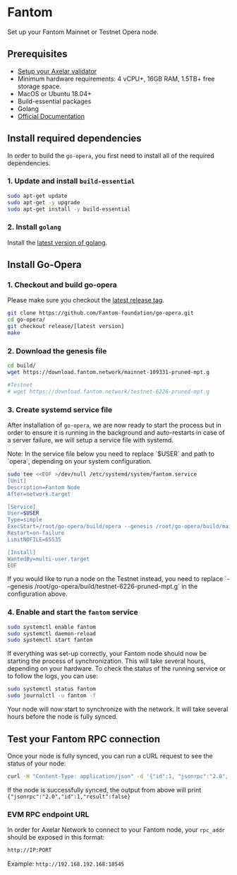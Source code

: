 # Fantom


Set up your Fantom Mainnet or Testnet Opera node.

## Prerequisites

- [Setup your Axelar validator](/validator/setup/overview)
- Minimum hardware requirements: 4 vCPU+, 16GB RAM, 1.5TB+ free storage space.
- MacOS or Ubuntu 18.04+
- Build-essential packages
- Golang
- [Official Documentation](https://docs.fantom.foundation/node/run-a-read-only-node)

## Install required dependencies

In order to build the `go-opera`, you first need to install all of the required dependencies.

### 1. Update and install `build-essential`

```bash
sudo apt-get update
sudo apt-get -y upgrade
sudo apt-get install -y build-essential
```

### 2. Install `golang`

Install the [latest version of golang](https://go.dev/doc/install).

## Install Go-Opera

### 1. Checkout and build go-opera

Please make sure you checkout the [latest release tag](https://github.com/Fantom-foundation/go-opera/releases).

```bash
git clone https://github.com/Fantom-foundation/go-opera.git
cd go-opera/
git checkout release/[latest version]
make
```

### 2. Download the genesis file

```bash
cd build/
wget https://download.fantom.network/mainnet-109331-pruned-mpt.g

#Testnet
# wget https://download.fantom.network/testnet-6226-pruned-mpt.g
```

### 3. Create systemd service file

After installation of `go-opera`, we are now ready to start the process but in order to ensure it is running in the background and auto-restarts in case of a server failure, we will setup a service file with systemd.

<Callout emoji="📝">
  Note: In the service file below you need to replace `$USER` and path to `opera`, depending on your system configuration.
</Callout>

```bash
sudo tee <<EOF >/dev/null /etc/systemd/system/fantom.service
[Unit]
Description=Fantom Node
After=network.target

[Service]
User=$USER
Type=simple
ExecStart=/root/go-opera/build/opera --genesis /root/go-opera/build/mainnet-109331-pruned-mpt.g --identity <your_name> --cache 8096 --http --http.addr 0.0.0.0 --http.corsdomain '*' --http.vhosts "*" --http.api "eth,net,web3" 
Restart=on-failure
LimitNOFILE=65535

[Install]
WantedBy=multi-user.target
EOF
```
<Callout type="error" emoji="⚠️">
 If you would like to run a node on the Testnet instead, you need to replace `--genesis /root/go-opera/build/testnet-6226-pruned-mpt.g` in the configuration above.
</Callout>

### 4. Enable and start the `fantom` service

```bash
sudo systemctl enable fantom
sudo systemctl daemon-reload
sudo systemctl start fantom
```

If everything was set-up correctly, your Fantom node should now be starting the process of synchronization. This will take several hours, depending on your hardware. To check the status of the running service or to follow the logs, you can use:

```bash
sudo systemctl status fantom
sudo journalctl -u fantom -f
```
Your node will now start to synchronize with the network. It will take several hours before the node is fully synced.

## Test your Fantom RPC connection

Once your node is fully synced, you can run a cURL request to see the status of your node:

```bash
curl -H "Content-Type: application/json" -d '{"id":1, "jsonrpc":"2.0", "method": "eth_syncing", "params":[]}' localhost:18545
```

If the node is successfully synced, the output from above will print `{"jsonrpc":"2.0","id":1,"result":false}`

### EVM RPC endpoint URL

In order for Axelar Network to connect to your Fantom node, your `rpc_addr` should be exposed in this format:

```bash
http://IP:PORT
```

Example:
`http://192.168.192.168:18545`
